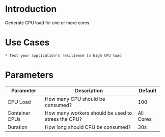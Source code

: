 # Introduction

Generate CPU load for one or more cores

# Use Cases

    * Test your application's resilience to high CPU load

# Parameters

| Parameter      | Description                                        | Default   |
|----------------|----------------------------------------------------|-----------|
| CPU Load       | How many CPU should be consumed?                   | 100       |
| Container CPUs | How many workers should be used to stress the CPU? | All Cores |
| Duration       | How long should CPU be consumed?                   | 30s       |
